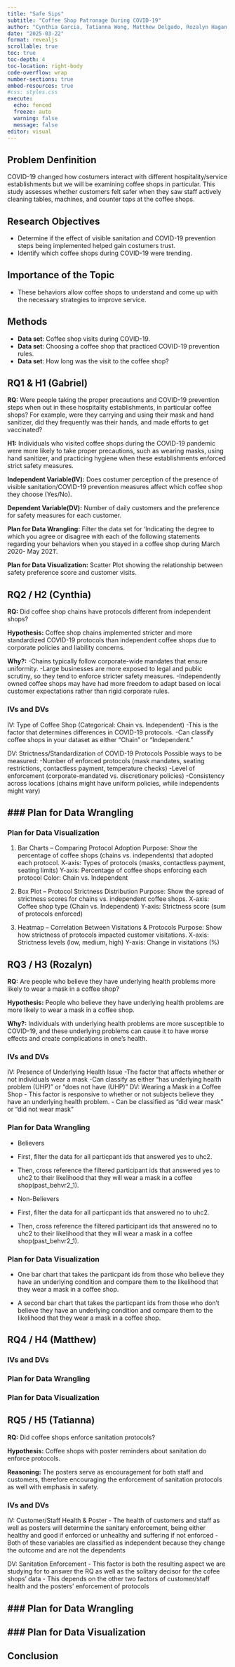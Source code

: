 ```yaml
---
title: "Safe Sips"
subtitle: "Coffee Shop Patronage During COVID-19"
author: "Cynthia Garcia, Tatianna Wong, Matthew Delgado, Rozalyn Hagan, Gabriel Medeles"
date: "2025-03-22"
format: revealjs
scrollable: true
toc: true
toc-depth: 4
toc-location: right-body
code-overflow: wrap
number-sections: true
embed-resources: true
#css: styles.css
execute:
  echo: fenced
  freeze: auto
  warning: false
  message: false 
editor: visual
---
```


## Problem Denfinition 
COVID-19 changed how costumers interact with different hospitality/service establishments but we will be examining coffee shops in particular. This study assesses whether customers felt safer when they saw staff actively cleaning tables, machines, and counter tops at the coffee shops.


## Research Objectives 
- Determine if the effect of visible sanitation and COVID-19 prevention steps being implemented helped gain costumers trust.
- Identify which coffee shops during COVID-19 were trending.


## Importance of the Topic
- These behaviors allow coffee shops to understand and come up with the necessary strategies to improve service. 


## Methods 
- **Data set**: Coffee shop visits during COVID-19.
- **Data set**: Choosing a coffee shop that practiced COVID-19 prevention rules. 
- **Data set**: How long was the visit to the coffee shop?

## RQ1 & H1 (Gabriel)
**RQ:** Were people taking the proper precautions and COVID-19 prevention steps when out in these hospitality establishments, in particular coffee shops? For example, were they carrying and using their mask and hand sanitizer, did they frequently was their hands, and made efforts to get vaccinated? 

**H1:** Individuals who visited coffee shops during the COVID-19 pandemic were more likely to take proper precautions, such as wearing masks, using hand sanitizer, and practicing hygiene when these establishments enforced strict safety measures. 

**Independent Variable(IV):** Does costumer perception of the presence of visible sanitation/COVID-19 prevention measures affect which coffee shop they choose (Yes/No).

**Dependent Variable(DV):** Number of daily customers and the preference for safety measures for each customer. 

**Plan for Data Wrangling:** Filter the data set for 'Indicating the degree to which you agree or disagree with each of the following statements regarding your behaviors when you stayed in a coffee shop during March 2020- May 2021'. 

**Plan for Data Visualization:** Scatter Plot showing the relationship between safety preference score and customer visits.

## RQ2 / H2  (Cynthia)
**RQ:**  Did coffee shop chains have protocols different from independent shops?

**Hypothesis:** Coffee shop chains implemented stricter and more standardized COVID-19 protocols than independent coffee shops due to corporate policies and liability concerns.

**Why?:**
-Chains typically follow corporate-wide mandates that ensure uniformity.
-Large businesses are more exposed to legal and public scrutiny, so they tend to enforce stricter safety measures.
-Independently owned coffee shops may have had more freedom to adapt based on local customer expectations rather than rigid corporate rules.


### IVs and DVs

IV: Type of Coffee Shop (Categorical: Chain vs. Independent)
-This is the factor that determines differences in COVID-19 protocols.
-Can classify coffee shops in your dataset as either "Chain" or "Independent."

DV: Strictness/Standardization of COVID-19 Protocols
Possible ways to be measured:
-Number of enforced protocols (mask mandates, seating restrictions, contactless payment, temperature checks)
-Level of enforcement (corporate-mandated vs. discretionary policies)
-Consistency across locations (chains might have uniform policies, while independents might vary)


### Plan for Data Wrangling
-

### Plan for Data Visualization

1. Bar Charts – Comparing Protocol Adoption 
Purpose: Show the percentage of coffee shops (chains vs. independents) that adopted each protocol. 
X-axis: Types of protocols (masks, contactless payment, seating limits)
Y-axis: Percentage of coffee shops enforcing each protocol
Color: Chain vs. Independent

2. Box Plot – Protocol Strictness Distribution
Purpose: Show the spread of strictness scores for chains vs. independent coffee shops.
X-axis: Coffee shop type (Chain vs. Independent)
Y-axis: Strictness score (sum of protocols enforced)

3. Heatmap – Correlation Between Visitations & Protocols
Purpose: Show how strictness of protocols impacted customer visitations.
X-axis: Strictness levels (low, medium, high)
Y-axis: Change in visitations (%)




## RQ3 / H3  (Rozalyn)
**RQ:**  Are people who believe they have underlying health problems more likely to wear a mask in a coffee shop?

**Hypothesis:** People who believe they have underlying health problems are more likely to wear a mask in a coffee shop. 

**Why?:** 
Individuals with underlying health problems are more susceptible to COVID-19, and these underlying problems can cause it to have worse effects and create complications in one's health. 

### IVs and DVs

IV: Presence of Underlying Health Issue
-The factor that affects whether or not individuals wear a mask
-Can classify as either "has underlying health problem (UHP)" or "does not have (UHP)"
DV: Wearing a Mask in a Coffee Shop
- This factor is responsive to whether or not subjects believe they have an underlying health problem.
- Can be classified as "did wear mask" or "did not wear mask"

### Plan for Data Wrangling
- Believers
- First, filter the data for all particpant ids that answered yes to uhc2.
- Then, cross reference the filtered participant ids that answered yes to uhc2 to their likelihood that they will wear a mask in a coffee shop(past_behvr2_1).

- Non-Believers
- First, filter the data for all particpant ids that answered no to uhc2.
- Then, cross reference the filtered participant ids that answered no to uhc2 to their likelihood that they will wear a mask in a coffee shop(past_behvr2_1).


### Plan for Data Visualization
- One bar chart that takes the particpant ids from those who believe they have an underlying condition and compare them to the likelihood that they wear a mask in a coffee shop.

- A second bar chart that takes the particpant ids from those who don't believe they have an underlying condition and compare them to the likelihood that they wear a mask in a coffee shop.

## RQ4 / H4  (Matthew)

### IVs and DVs

### Plan for Data Wrangling

### Plan for Data Visualization



## RQ5 / H5 (Tatianna)

**RQ:** Did coffee shops enforce sanitation protocols? 

**Hypothesis:** Coffee shops with poster reminders about sanitation do enforce protocols. 

**Reasoning:** The posters serve as encouragement for both staff and customers, therefore encouraging the enforcement of sanitation protocols as well with emphasis in safety. 

### IVs and DVs

IV: Customer/Staff Health & Poster 
- The health of customers and staff as well as posters will determine the sanitary enforcement, being either healthy and good if enforced or unhealthy and suffering if not enforced 
- Both of these variables are classified as independent because they change the outcome and are not the dependents 

DV: Sanitation Enforcement 
- This factor is both the resulting aspect we are studying for to answer the RQ as well as the solitary decisor for the cofee shops' data 
- This depends on the other two factors of customer/staff health and the posters' enforcement of protocols 

### Plan for Data Wrangling 
- 

### Plan for Data Visualization
- 



## Conclusion

